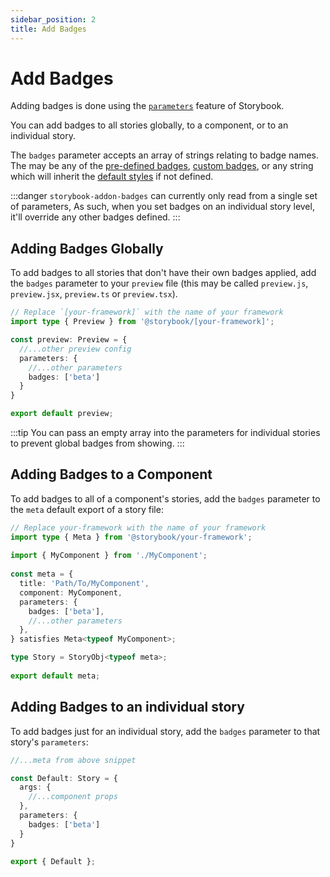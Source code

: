 ```yaml
---
sidebar_position: 2
title: Add Badges
---
```


# Add Badges

Adding badges is done using the [`parameters`](https://storybook.js.org/docs/api/parameters) feature of Storybook.

You can add badges to all stories globally, to a component, or to an individual story.

The `badges` parameter accepts an array of strings relating to badge names. The may be any of the [pre-defined badges](./predefined-badges.mdx), [custom badges](../customisation/create-custom-badges.mdx), or any string which will inherit the [default styles](../customisation/adding-styles.mdx#available-style-properties) if not defined.

:::danger
`storybook-addon-badges` can currently only read from a single set of parameters, As such, when you set badges on an individual story level, it'll override any other badges defined.
:::

## Adding Badges Globally

To add badges to all stories that don't have their own badges applied, add the `badges` parameter to your `preview` file (this may be called `preview.js`, `preview.jsx`, `preview.ts` or `preview.tsx`).

```ts title=".storybook/preview.ts"
// Replace `[your-framework]` with the name of your framework
import type { Preview } from '@storybook/[your-framework]';

const preview: Preview = {
  //...other preview config
  parameters: {
    //...other parameters
    badges: ['beta']
  }
}

export default preview;
```

:::tip
You can pass an empty array into the parameters for individual stories to prevent global badges from showing.
:::

## Adding Badges to a Component

To add badges to all of a component's stories, add the `badges` parameter to the `meta` default export of a story file:

```ts title="MyComponent.stories.ts"
// Replace your-framework with the name of your framework
import type { Meta } from '@storybook/your-framework';
 
import { MyComponent } from './MyComponent';
 
const meta = {
  title: 'Path/To/MyComponent',
  component: MyComponent,
  parameters: { 
    badges: ['beta'],
    //...other parameters
  },
} satisfies Meta<typeof MyComponent>;

type Story = StoryObj<typeof meta>;
 
export default meta;
```


## Adding Badges to an individual story

To add badges just for an individual story, add the `badges` parameter to that story's `parameters`:

```ts title="MyComponent.stories.ts"
//...meta from above snippet

const Default: Story = {
  args: {
    //...component props
  },
  parameters: {
    badges: ['beta']
  }
}

export { Default };
```